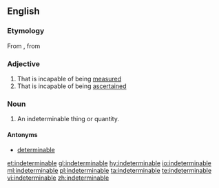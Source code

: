 {{also|indéterminable}}
==English==

===Etymology===
From {{etyl|frm|en}} {{term|indéterminable|lang=frm}}, from {{etyl|LL.|en}} {{term|indeterminabilis|lang=la}}

===Adjective===
{{en-adj}}

# That is incapable of being [[measure]]d
# That is incapable of being [[ascertain]]ed

===Noun===
{{en-noun}}

# An indeterminable thing or quantity.

====Antonyms====
* [[determinable]]

[[et:indeterminable]]
[[gl:indeterminable]]
[[hy:indeterminable]]
[[io:indeterminable]]
[[ml:indeterminable]]
[[pl:indeterminable]]
[[ta:indeterminable]]
[[te:indeterminable]]
[[vi:indeterminable]]
[[zh:indeterminable]]